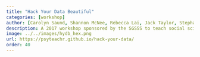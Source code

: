 ```yaml
---
title: "Hack Your Data Beautiful"
categories: [workshop]
author: [Carolyn Saund, Shannon McNee, Rebecca Lai, Jack Taylor, Stephanie Allan, Anna Henschel, Lovisa Sundin, Dale Barr, Lisa DeBruine]
description: A 2017 workshop sponsored by the SGSSS to teach social science and humanities postgraduates coding skills to make your own website or to visualise your data in a way that is engaging and rigorous.
image: ../../images/hydb_hex.png
url: https://psyteachr.github.io/hack-your-data/
order: 40
---
```


